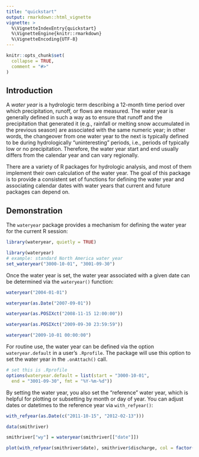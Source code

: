 ```yaml
---
title: "quickstart"
output: rmarkdown::html_vignette
vignette: >
  %\VignetteIndexEntry{quickstart}
  %\VignetteEngine{knitr::rmarkdown}
  %\VignetteEncoding{UTF-8}
---
```


```r
knitr::opts_chunk$set(
  collapse = TRUE,
  comment = "#>"
)
```

## Introduction

A *water year* is a hydrologic term describing a 12-month time period
over which precipitation, runoff, or flows are measured. The water year
is generally defined in such a way as to ensure that runoff and the
precipitation that generated it (e.g., rainfall or melting snow
accumulated in the previous season) are associated with the same
numeric year; in other words, the changeover from one water year to the
next is typically defined to be during hydrologically "uninteresting"
periods, i.e., periods of typically low or no precipitation. Therefore,
the water year start and end usually differs from the calendar year and
can vary regionally.

There are a variety of R packages for hydrologic analysis, and most of
them implement their own calculation of the water year. The goal of
this package is to provide a consistent set of functions for
defining the water year and associating calendar dates with water
years that current and future packages can depend on.


## Demonstration

The `wateryear` package provides a mechanism for defining the water
year for the current R session:

```r
library(wateryear, quietly = TRUE)
```

```r
library(wateryear)
# example: standard North America water year
set_wateryear("3000-10-01", "3001-09-30")
```

Once the water year is set, the water year associated with a given
date can be determined via the `wateryear()` function:

```r
wateryear("2004-01-01")

wateryear(as.Date("2007-09-01"))

wateryear(as.POSIXct("2008-11-15 12:00:00"))

wateryear(as.POSIXct("2009-09-30 23:59:59"))

wateryear("2009-10-01 00:00:00")
```

For routine use, the water year can be defined via the option
`wateryear.default` in a user's `.Rprofile`. The package will use this
option to set the water year in the `.onAttach()` call.

```r
# set this is .Rprofile
options(wateryear.default = list(start = "3000-10-01",
  end = "3001-09-30", fmt = "%Y-%m-%d"))
```

By setting the water year, you also set the "reference" water year,
which is helpful for plotting or subsetting by month or day of year.
You can adjust dates or datetimes to the reference year via
`with_refyear()`:

```r
with_refyear(as.Date(c("2011-10-15", "2012-02-13")))
```

```r
data(smithriver)

smithriver["wy"] = wateryear(smithriver[["date"]])

plot(with_refyear(smithriver$date), smithriver$discharge, col = factor(wateryear(smithriver$date)))



```


